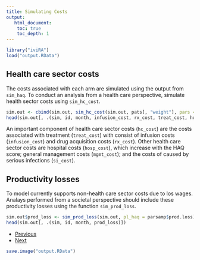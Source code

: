 ```yaml
---
title: Simulating Costs
output: 
   html_document:
    toc: true
    toc_depth: 1
---
```


```r
library("iviRA")
load("output.RData")
```

## Health care sector costs
The costs associated with each arm are simulated using the output from `sim_haq`. To conduct an analysis from a health care perspective, simulate health sector costs using `sim_hc_cost`.

```r
sim.out <- cbind(sim.out, sim_hc_cost(sim.out, pats[, "weight"], pars = parsamp))
head(sim.out[, .(sim, id, month, infusion_cost, rx_cost, treat_cost, hosp_cost, mgmt_cost, si_cost, hc_cost)])
```

An important component of health care sector costs (`hc_cost`) are the costs associated with treatment (`treat_cost`) with consist of infusion costs (`infusion_cost`) and drug acquisition costs (`rx_cost`). Other health care sector costs are hospital costs (`hosp_cost`), which increase with the HAQ score; general management costs (`mgmt_cost`); and the costs of caused by serious infections (`si_cost`). 

## Productivity losses
To  model currently supports non-health care sector costs due to los wages. Analays performed from a societal perspective should include these productivity losses using the function `sim_prod_loss`.

```r
sim.out$prod_loss <- sim_prod_loss(sim.out, pl_haq = parsamp$prod.loss)
head(sim.out[, .(sim, id, month, prod_loss)])
```

<div>
<ul class="pager">
  <li class="previous"><a href="05-qalys.html">Previous</a></li>
  <li class="next"><a href="07-cea.html">Next</a></li>
</ul>
</div>

```r
save.image("output.RData")
```